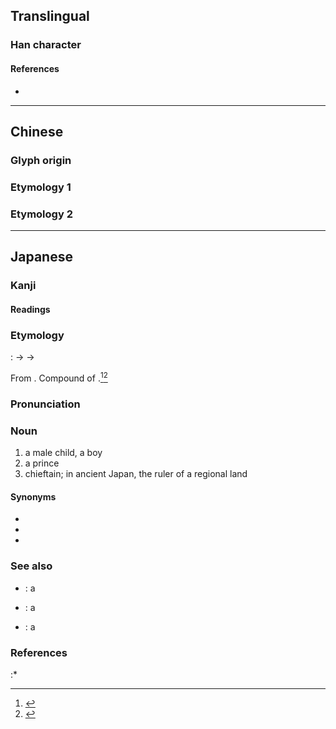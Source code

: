 {{also|彥}}
{{character info/new}}
==Translingual==

===Han character===
{{Han char|rn=59|rad=彡|as=06|sn=9|four=|canj=YHHHH|ids=⿸产彡}}

====References====
* {{Han ref|kx=0363.131|dkj=09981|hdz=20854.090|uh=5F66|ud=24422}}

----

==Chinese==

===Glyph origin===
{{Han etym}}
===Etymology 1===
{{zh-see|彥}}
===Etymology 2===
{{zh-see|顏|ss}}

----

==Japanese==

===Kanji===
{{ja-kanji|grade=n|rs=彡06}}

====Readings====
{{ja-readings
|goon=げん
|kanon=げん
|kun=ひこ-
}}

===Etymology===
{{ja-kanjitab|ひこ|yomi=k}}

{{IPAchar|/pi<sub>1</sub>ko<sub>1</sub>/}}: {{IPAchar|*[piko]}} → {{IPAchar|[ɸiko]}} → {{IPAchar|[hiko]}}

From {{etyl|ojp|ja|sort=ひこ}}. Compound of {{compound|lang=ja|sort=ひこ|日|tr1=hi|t1=sun|pos1=a prefix or appellation used in reference to the imperial family|子|tr2=ko|t2=child}}.<ref name="KDJ">{{R:Kokugo Dai Jiten}}</ref><ref name="DJR">{{R:Daijirin}}</ref>

===Pronunciation===
{{ja-pron|yomi=k|ひこ|acc=2|acc_ref=DJR|acc2=0|acc2_ref=DJR}}

===Noun===
{{ja-noun|ひこ}}

# a male child, a boy
# a prince
# chieftain; in ancient Japan, the ruler of a regional land

====Synonyms====
* {{ja-r|王子|おうこ}}
* {{ja-r|王|おう}}
* {{ja-r|若君|わかぎみ}}

===See also===
* {{ja-r|姫|ひめ}}: a {{l|en|princess}}
* {{ja-r|息子|むすこ}}: a {{l|en|son}}
* {{ja-r|男|おとこ}}: a {{l|en|man}}

===References===
<references/>
:* {{cite-book
|last=Ishihara
|first=Michihiro
|authorlink=
|coauthors=
|title=Shintei Gishi Wajinden: Chūgoku Seishi Nihonden (1)
|origyear=c. 3rd century
|date=1985-05-16
|pages=105-106

|publisher=Iwanami Shoten
|location=Tōkyō
|language=Japanese
|isbn=4-00-334011-6
}}
